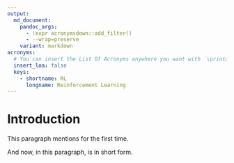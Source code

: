 ```yaml
---
output:
  md_document:
    pandoc_args:
      - !expr acronymsdown::add_filter()
      - --wrap=preserve
    variant: markdown
acronyms:
  # You can insert the List Of Acronyms anywhere you want with `\printacronyms`
  insert_loa: false
  keys:
    - shortname: RL
      longname: Reinforcement Learning
---
```


# Introduction {#intro}

This paragraph mentions \acr{RL} for the first time.

\printacronyms

And now, in this paragraph, \acr{RL} is in short form.
